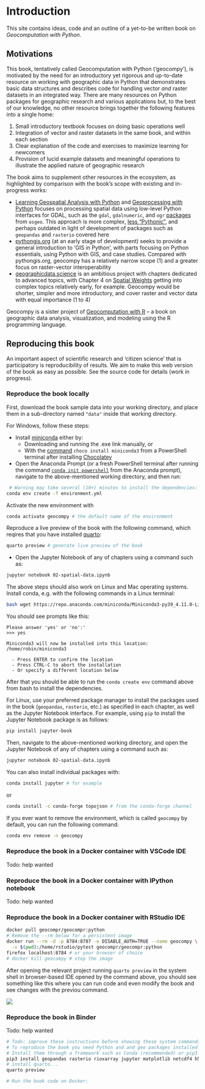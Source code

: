 
# Introduction

This site contains ideas, code and an outline of a yet-to-be written book on *Geocomputation with Python*.

## Motivations

This book, tentatively called Geocomputation with Python ('geocompy'), is motivated by the need for an introductory yet rigorous and up-to-date resource on working with geographic data in Python that demonstrates basic data structures and describes code for handling vector *and* raster datasets in an integrated way.
There are many resources on Python packages for geographic research and various applications but, to the best of our knowledge, no other resource brings together the following features into a single home:

1. Small introductory textbook focuses on doing basic operations well
2. Integration of vector and raster datasets in the same book, and within each section
3. Clear explanation of the code and exercises to maximize learning for newcomers
4. Provision of lucid example datasets and meaningful operations to illustrate the applied nature of geographic research

The book aims to supplement other resources in the ecosystem, as highlighted by comparison with the book's scope with existing and in-progress works:

- [Learning Geospatial Analysis with Python](https://www.packtpub.com/product/learning-geospatial-analysis-with-python/9781783281138) and [Geoprocessing with Python](https://www.manning.com/books/geoprocessing-with-python) focuses on processing spatial data using low-level Python interfaces for GDAL, such as the `gdal`, `gdalnumeric`, and `ogr` [packages](https://gdal.org/api/python.html) from `osgeo`. 
This approach is more complex, [less "Pythonic"](https://rasterio.readthedocs.io/en/latest/intro.html#philosophy), and perhaps outdated in light of development of packages such as `geopandas` and `rasterio` covered here
- [pythongis.org](https://pythongis.org/) (at an early stage of development) seeks to provide a general introduction to 'GIS in Python', with parts focusing on Python essentials, using Python with GIS, and case studies. 
Compared with pythongis.org, geocompy has a relatively narrow scope (1) and a greater focus on raster-vector interoperability
- [geographicdata.science](https://geographicdata.science/book/intro.html) is an ambitious project with chapters dedicated to advanced topics, with Chapter 4 on [Spatial Weights](https://geographicdata.science/book/notebooks/04_spatial_weights.html) getting into complex topics relatively early, for example.
Geocompy would be shorter, simpler and more introductory, and cover raster and vector data with equal importance (1 to 4)

Geocompy is a sister project of [Geocomputation with R](https://geocompr.robinlovelace.net/) -- a book on geographic data analysis, visualization, and modeling using the R programming language.

## Reproducing this book
<!-- Would this live better in the README? (RL 2022-02-16) -->

An important aspect of scientific research and 'citizen science' that is participatory is reproducibility of results.
We aim to make this web version of the book as easy as possible. See the source code for details (work in progress).

### Reproduce the book locally

First, download the book sample data into your working directory, and place them in a sub-directory named `"data"` inside that working directory.

For Windows, follow these steps:

* Install [miniconda](https://docs.conda.io/en/latest/miniconda.html) either by:
  - Downloading and running the .exe link manually, or
  - With the [command](https://community.chocolatey.org/packages/miniconda3) `choco install miniconda3` from a PowerShell terminal after installing [Chocolatey](https://chocolatey.org/install)
* Open the Anaconda Prompt (or a fresh PowerShell terminal after running the command [`conda init powershell`](https://github.com/conda/conda/issues/8428#issuecomment-474867193) from the Anaconda prompt), navigate to the above-mentioned working directory, and then run:

```sh
 # Warning may take several (10+) minutes to install the dependencies:
conda env create -f environment.yml
```

Activate the new environment with

```sh
conda activate geocompy # the default name of the environment
```

Reproduce a live preview of the book with the following command, which reqires that you have installed [quarto](https://quarto.org/):

```sh
quarto preview # generate live preview of the book
```

* Open the Jupyter Notebook of any of chapters using a command such as:

```sh
jupyter notebook 02-spatial-data.ipynb
```

The above steps should also work on Linux and Mac operating systems.
Install conda, e.g. with the following commands in a Linux terminal:

```bash
bash wget https://repo.anaconda.com/miniconda/Miniconda3-py39_4.11.0-Linux-x86_64.sh
```
You should see prompts like this:

```
Please answer 'yes' or 'no':'
>>> yes

Miniconda3 will now be installed into this location:
/home/robin/miniconda3

  - Press ENTER to confirm the location
  - Press CTRL-C to abort the installation
  - Or specify a different location below
```

After that you should be able to run the `conda create env` command above from bash to install the dependencies.

For Linux, use your preferred package manager to install the packages used in the book (`geopandas`, `rasterio`, etc.) as specified in each chapter, as well as the Jupyter Notebook interface. For example, using `pip` to install the Jupyter Notebook package is as follows:

```sh
pip install jupyter-book
```

Then, navigate to the above-mentioned working directory, and open the Jupyter Notebook of any of chapters using a command such as:

```sh
jupyter notebook 02-spatial-data.ipynb
```

You can also install individual packages with:

```sh
conda install jupyter # for example
```

or

```sh
conda install -c conda-forge topojson # from the conda-forge channel
```

If you ever want to remove the environment, which is called `geocompy` by default, you can run the following command:

```sh
conda env remove -n geocompy
```

### Reproduce the book in a Docker container with VSCode IDE

Todo: help wanted

### Reproduce the book in a Docker container with IPython notebook

Todo: help wanted

### Reproduce the book in a Docker container with RStudio IDE

```bash
docker pull geocompr/geocompr:python
# Remove the --rm below for a persistent image
docker run --rm -d -p 8784:8787 -e DISABLE_AUTH=TRUE --name geocompy \
  -v $(pwd):/home/rstudio/pytest geocompr/geocompr:python
firefox localhost:8784 # or your browser of choice
# docker kill geocompy # stop the image
```

After opening the relevant project running `quarto preview` in the system shell in browser-based IDE opened by the command above, you should see something like this where you can run code and even modify the book and see changes with the previou command.

![](https://user-images.githubusercontent.com/1825120/156414301-bfe622c5-1290-4f85-8a21-08d2a6d77df1.png)

### Reproduce the book in Binder

Todo: help wanted

```bash
# Todo: improve these instructions before showing these system commands
# To reproduce the book you need Python and and geo packages installed
# Install them through a framework such as Conda (recommended) or pip3 as follows:
pip3 install geopandas rasterio rioxarray jupyter matplotlib netcdf4 h5netcdf 
# install quarto...
quarto preview

# Run the book code on Docker:
```


